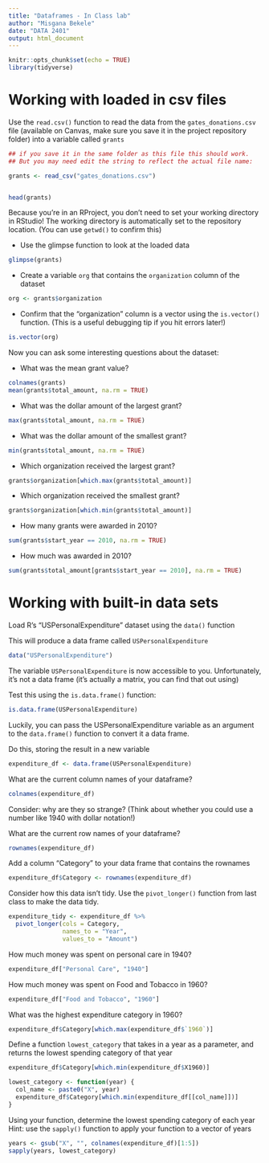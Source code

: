 ```yaml
---
title: "Dataframes - In Class lab"
author: "Misgana Bekele"
date: "DATA 2401"
output: html_document
---
```


```r
knitr::opts_chunk$set(echo = TRUE)
library(tidyverse)
```

# Working with loaded in csv files


Use the `read.csv()` function to read the data from the `gates_donations.csv` file (available on Canvas, make sure you save it in the project repository folder) into a variable called `grants` 

```r
## if you save it in the same folder as this file this should work. 
## But you may need edit the string to reflect the actual file name: 

grants <- read_csv("gates_donations.csv")


head(grants)
```

Because you're in an RProject, you don't need to set your working directory in RStudio! The working directory is automatically set to the repository location. (You can use `getwd()` to confirm this)

- Use the glimpse function to look at the loaded data

```r

glimpse(grants)
```


- Create a variable `org` that contains the `organization` column of the dataset

```r
org <- grants$organization


```


- Confirm that the "organization" column is a vector using the `is.vector()` function. (This is a useful debugging tip if you hit errors later!)

```r
is.vector(org)

```


Now you can ask some interesting questions about the dataset:

- What was the mean grant value?

```r
colnames(grants)
mean(grants$total_amount, na.rm = TRUE) 
```


- What was the dollar amount of the largest grant?

```r
max(grants$total_amount, na.rm = TRUE) 


```


- What was the dollar amount of the smallest grant?

```r
min(grants$total_amount, na.rm = TRUE)
```


- Which organization received the largest grant?

```r
grants$organization[which.max(grants$total_amount)]

```


- Which organization received the smallest grant?

```r
grants$organization[which.min(grants$total_amount)]

```

- How many grants were awarded in 2010?

```r
sum(grants$start_year == 2010, na.rm = TRUE)

```

- How much was awarded in 2010? 

```r
sum(grants$total_amount[grants$start_year == 2010], na.rm = TRUE)
```


# Working with built-in data sets

Load R's "USPersonalExpenditure" dataset using the `data()` function

This will produce a data frame called `USPersonalExpenditure`
```r
data("USPersonalExpenditure")
```

The variable `USPersonalExpenditure` is now accessible to you. Unfortunately, it's not a data frame (it's actually a matrix, you can find that out using) 

Test this using the `is.data.frame()` function:

```r
is.data.frame(USPersonalExpenditure)
```

Luckily, you can pass the USPersonalExpenditure variable as an argument to the `data.frame()` function to convert it a data frame.

Do this, storing the result in a new variable

```r
expenditure_df <- data.frame(USPersonalExpenditure)
```


What are the current column names of your dataframe?
```r
colnames(expenditure_df)
```


Consider: why are they so strange? (Think about whether you could use a number like 1940 with dollar notation!)

What are the current row names of your dataframe?
```r
rownames(expenditure_df)
```


Add a column "Category" to your data frame that contains the rownames

```r
expenditure_df$Category <- rownames(expenditure_df)
```

Consider how this data isn't tidy. Use the `pivot_longer()` function from last class to make the data tidy. 

```r

expenditure_tidy <- expenditure_df %>% 
  pivot_longer(cols = Category, 
               names_to = "Year", 
               values_to = "Amount")

```


How much money was spent on personal care in 1940?
```r

expenditure_df["Personal Care", "1940"]
```



How much money was spent on Food and Tobacco in 1960?
```r
expenditure_df["Food and Tobacco", "1960"]

```


What was the highest expenditure category in 1960?
```r
expenditure_df$Category[which.max(expenditure_df$`1960`)]

```


Define a function `lowest_category` that takes in a year as a parameter, and returns the lowest spending category of that year
```r
expenditure_df$Category[which.min(expenditure_df$X1960)]


```

```r
lowest_category <- function(year) {
  col_name <- paste0("X", year)
  expenditure_df$Category[which.min(expenditure_df[[col_name]])]
}
```


Using your function, determine the lowest spending category of each year
Hint: use the `sapply()` function to apply your function to a vector of years

```r
years <- gsub("X", "", colnames(expenditure_df)[1:5]) 
sapply(years, lowest_category)
```
